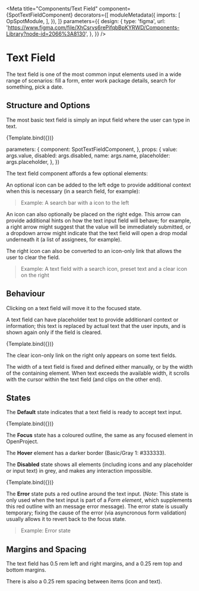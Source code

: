 

<Meta 
  title="Components/Text Field"
  component={SpotTextFieldComponent}
  decorators={[
    moduleMetadata({
      imports: [
        OpSpotModule,
      ],
    }),
  ]}
  parameters={{
    design: {
      type: 'figma',
      url: 'https://www.figma.com/file/XhCsrvs6rePifqbBpKYRWD/Components-Library?node-id=2066%3A8130',
    },
  }}
/>

# Text Field

The text field is one of the most common input elements used in a wide range of scenarios: fill a form, enter work package details, search for something, pick a date.

## Structure and Options

The most basic text field is simply an input field where the user can type in text.

<Canvas>
  <Story
    name="Default"
  >
    {Template.bind({})}
  </Story>
</Canvas>

<ArgsTable of={SpotTextFieldComponent} />

  parameters: {
    component: SpotTextFieldComponent,
  },
  props: {
    value: args.value,
    disabled: args.disabled,
    name: args.name,
    placeholder: args.placeholder,
  },
})


The text field component affords a few optional elements:

An optional icon can be added to the left edge to provide additional context when this is necessary (in a search field, for example):

> Example:  A search bar with a icon to the left

An icon can also optionally be placed on the right edge. This arrow can provide additional hints on how the text input field will behave; for example, a right arrow might suggest that the value will be immediately submitted, or a dropdown arrow might indicate that the text field will open a drop modal underneath it (a list of assignees, for example).

The right icon can also be converted to an icon-only link that allows the user to clear the field.

> Example: A text field with a search icon, preset text and a clear icon on the right

## Behaviour

Clicking on a text field will move it to the focused state. 

A text field can have placeholder text to provide additionanl context or information; this text is replaced by actual text that the user inputs, and is shown again only if the field is cleared.

<Canvas>
  <Story
    name="Placeholder"
    args={{
      placeholder: 'Placeholders get cut off if they\'re too long',
    }}
  >
    {Template.bind({})}
  </Story>
</Canvas>

The clear icon-only link on the right only appears on some text fields.

The width of a text field is fixed and defined either manually, or by the width of the containing element. When text exceeds the available width, it scrolls with the cursor within the text field (and clips on the other end).

## States

The **Default** state indicates that a text field is ready to accept text input.


<Canvas>
  <Story
    name="Preset value"
    args={{
      value: 'I have a value set',
    }}
  >
    {Template.bind({})}
  </Story>
</Canvas>

The **Focus** state has a coloured outline, the same as any focused element in OpenProject.

The **Hover** element has a darker border (Basic/Gray 1: #333333).

The **Disabled** state shows all elements (including icons and any placeholder or input text) in grey, and makes any interaction impossible.

<Canvas>
  <Story
    name="Disabled"
    args={{
      disabled: true,
    }}
  >
    {Template.bind({})}
  </Story>
</Canvas>

The **Error** state puts a red outline around the text input. (_Note_: This state is only used when the text input is part of a _Form element_, which supplements this red outline with an message error message). The error state is usually temporary; fixing the cause of the error (via asyncronous form validation) usually allows it to revert back to the focus state.

> Example: Error state

## Margins and Spacing

The text field has 0.5 rem left and right margins, and a 0.25 rem top and bottom margins. 

There is also a 0.25 rem spacing between items (icon and text). 




